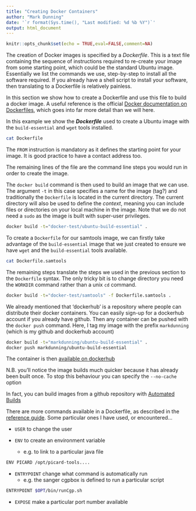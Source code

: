 ```yaml
---
title: "Creating Docker Containers"
author: "Mark Dunning"
date: '`r format(Sys.time(), "Last modified: %d %b %Y")`'
output: html_document
---
```

```r
knitr::opts_chunk$set(echo = TRUE,eval=FALSE,comment=NA)
```




The creation of Docker images is specified by a *Dockerfile*. This is a text file containing the sequence of instructions required to re-create your image from some starting point, which could be the standard Ubuntu image. Essentially we list the commands we use, step-by-step to install all the software required. If you already have a shell script to install your software, then translating to a Dockerfile is relatively painless.

In this section we show how to create a Dockerfile and use this file to build a docker image. A useful reference is the official [Docker documentation on Dockerfiles](https://docs.docker.com/engine/reference/builder/), which goes into far more detail than we will here.

In this example we show the ***Dockerfile*** used to create a Ubuntu image with the `build-essential` and `wget` tools installed. 


```bash
cat Dockerfile
```

The `FROM` instruction is mandatory as it defines the starting point for your image. It is good practice to have a contact address too.

The remaining lines of the file are the command line steps you would run in order to create the image. 

The `docker build` command is then used to build an image that we can use. The argument `-t` in this case specifies a name for the image (tag?) and traditionally the `Dockerfile` is located in the current directory. The current directory will also be used to define the *context*, meaning you can include files or directories on your local machine in the image. Note that we do not need a `sudo` as the image is built with super-user privileges.

```bash
docker build -t="docker-test/ubuntu-build-essential" .
```

To create a `Dockerfile` for our samtools image, we can firstly take advantage of the `build-essential` image that we just created to ensure we have `wget` and the `build-essential` tools available.

```bash
cat Dockerfile.samtools
```

The remaining steps translate the steps we used in the previous section to the `Dockerfile` syntax. The only tricky bit is to change directory you need the `WORKDIR` command rather than a unix `cd` command.

```bash
docker build -t="docker-test/samtools" -f Dockerfile.samtools .
```

We already mentioned that 'dockerhub' is a repository where people can distribute their docker containers. You can easily sign-up for a dockerhub account if you already have github. Then any container can be pushed with the `docker push` command. Here, I tag my image with the prefix `markdunning` (which is my github and dockerhub account)


```bash
docker build -t="markdunning/ubuntu-build-essential" .
docker push markdunning/ubuntu-build-essential
```

The container is then [available on dockerhub](https://hub.docker.com/r/markdunning/ubuntu-build-essential/)

N.B. you'll notice the image builds much quicker because it has already been built once. To stop this behaviour you can specify the `--no-cache` option

In fact, you can build images from a github repository with [Automated Builds](https://docs.docker.com/docker-hub/builds/)

There are more commands available in a Dockerfile, as described in the [reference guide](https://docs.docker.com/engine/reference/builder/). Some particular ones I have used, or encountered...

- `USER` to change the user

- `ENV` to create an environment variable
    + e.g. to link to a particular java file
    
```bash
ENV PICARD /opt/picard-tools....
```

- `ENTRYPOINT` change what command is automatically run
    + e.g. the sanger cgpbox is defined to run a particular script
    
```bash
ENTRYPOINT $OPT/bin/runCgp.sh
```

- `EXPOSE` make a particular port number available
